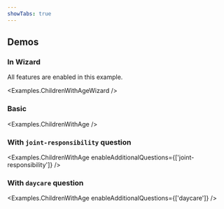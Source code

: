 ```yaml
---
showTabs: true
---
```



## Demos

### In Wizard

All features are enabled in this example.

<Examples.ChildrenWithAgeWizard />

### Basic

<Examples.ChildrenWithAge />

### With `joint-responsibility` question

<Examples.ChildrenWithAge
  enableAdditionalQuestions={['joint-responsibility']}
/>

### With `daycare` question

<Examples.ChildrenWithAge enableAdditionalQuestions={['daycare']} />

<VisibleWhenVisualTest>
  <Examples.ChildrenWithAgePrefilledYes />
  <Examples.ChildrenWithAgeSummaryNoChildren />
  <Examples.ChildrenWithAgeSummaryMultipleChildren />
  <Examples.ChildrenWithAgeSummaryMultipleNoAnswers />
</VisibleWhenVisualTest>
